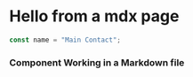 
# Hello from a mdx page

```js
const name = "Main Contact";
```

### Component Working in a Markdown file

<Click />
